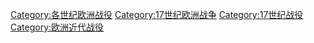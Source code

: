 [[Category:各世纪欧洲战役|Category:各世纪欧洲战役]]
[[Category:17世纪欧洲战争|Category:17世纪欧洲战争]]
[[Category:17世纪战役|Category:17世纪战役]]
[[Category:欧洲近代战役|Category:欧洲近代战役]]